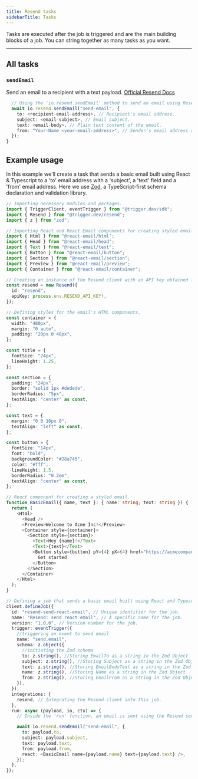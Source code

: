 ```yaml
---
title: Resend tasks
sidebarTitle: Tasks
---
```


Tasks are executed after the job is triggered and are the main building blocks of a job. You can string together as many tasks as you want.

---

## All tasks

### `sendEmail`

Send an email to a recipient with a text payload. [Official Resend Docs](https://resend.com/docs/api-reference/emails/send-email)

```ts example.ts
  // Using the 'io.resend.sendEmail' method to send an email using Resend.
  await io.resend.sendEmail("send-email", {
    to: <recipient-email-address>, // Recipient's email address.
    subject: <email-subject>, // Email subject.
    text: <email-body>, // Plain text content of the email.
    from: "Your-Name <your-email-address>", // Sender's email address and name.
  });
}
```

## Example usage

In this example we'll create a task that sends a basic email built using React & Typescript to a 'to' email address with a 'subject', a 'text' field and a 'from' email address.
Here we use [Zod](/documentation/guides/zod), a TypeScript-first schema declaration and validation library.

```ts example.ts
// Importing necessary modules and packages.
import { TriggerClient, eventTrigger } from "@trigger.dev/sdk";
import { Resend } from "@trigger.dev/resend";
import { z } from "zod";

// Importing React and React Email components for creating styled emails.
import { Html } from "@react-email/html";
import { Head } from "@react-email/head";
import { Text } from "@react-email/text";
import { Button } from "@react-email/button";
import { Section } from "@react-email/section";
import { Preview } from "@react-email/preview";
import { Container } from "@react-email/container";

// Creating an instance of the Resend client with an API key obtained from an environment variable.
const resend = new Resend({
  id: "resend",
  apiKey: process.env.RESEND_API_KEY!,
});

// Defining styles for the email's HTML components.
const container = {
  width: "480px",
  margin: "0 auto",
  padding: "20px 0 48px",
};

const title = {
  fontSize: "24px",
  lineHeight: 1.25,
};

const section = {
  padding: "24px",
  border: "solid 1px #dedede",
  borderRadius: "5px",
  textAlign: "center" as const,
};

const text = {
  margin: "0 0 10px 0",
  textAlign: "left" as const,
};

const button = {
  fontSize: "14px",
  font: "bold",
  backgroundColor: "#28a745",
  color: "#fff",
  lineHeight: 1.5,
  borderRadius: "0.2em",
  textAlign: "center" as const,
};

// React component for creating a styled email.
function BasicEmail({ name, text }: { name: string; text: string }) {
  return (
    <Html>
      <Head />
      <Preview>Welcome to Acme Inc!</Preview>
      <Container style={container}>
        <Section style={section}>
          <Text>Hey {name}!</Text>
          <Text>{text}</Text>
          <Button style={button} pY={4} pX={4} href="https://acmecompany.inc/">
            Get started
          </Button>
        </Section>
      </Container>
    </Html>
  );
}

// Defining a job that sends a basic email built using React and Typescript.
client.defineJob({
  id: "resend-send-react-email", // Unique identifier for the job.
  name: "Resend: send react email", // A specific name for the job.
  version: "1.0.0", // Version number for the job.
  trigger: eventTrigger({
    //triggering an event to send email
    name: "send.email",
    schema: z.object({
      //initiating the Zod schema
      to: z.string(), //Storing EmailTo as a string in the Zod Object
      subject: z.string(), //Storing Subject as a string in the Zod Object
      text: z.string(), //Storing EmailBodyText as a string in the Zod Object
      name: z.string(), //Storing Name as a string in the Zod Object
      from: z.string(), //Storing EmailFrom as a string in the Zod Object
    }),
  }),
  integrations: {
    resend, // Integrating the Resend client into this job.
  },
  run: async (payload, io, ctx) => {
    // Inside the 'run' function, an email is sent using the Resend service.

    await io.resend.sendEmail("send-email", {
      to: payload.to,
      subject: payload.subject,
      text: payload.text,
      from: payload.from,
      react: <BasicEmail name={payload.name} text={payload.text} />,
    });
  },
});
```
